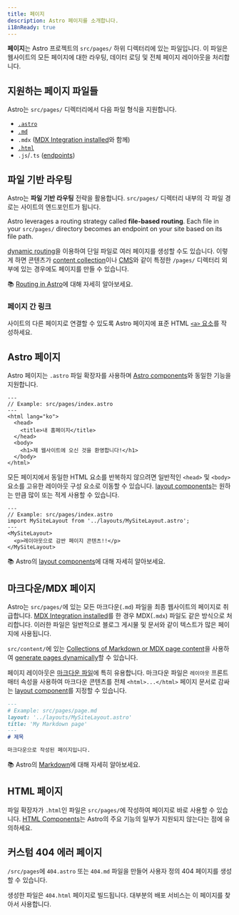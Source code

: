 ```yaml
---
title: 페이지
description: Astro 페이지를 소개합니다.
i18nReady: true
---
```


**페이지**는 Astro 프로젝트의 `src/pages/` 하위 디렉터리에 있는 파일입니다. 이 파일은 웹사이트의 모든 페이지에 대한 라우팅, 데이터 로딩 및 전체 페이지 레이아웃을 처리합니다.

## 지원하는 페이지 파일들

Astro는 `src/pages/` 디렉터리에서 다음 파일 형식을 지원합니다.
- [`.astro`](#astro-페이지)
- [`.md`](#마크다운mdx-페이지)
- `.mdx` ([MDX Integration installed](/ko/guides/integrations-guide/mdx/#installation)와 함께)
- [`.html`](#html-페이지)
- `.js`/`.ts` ([endpoints](/ko/core-concepts/endpoints/))

## 파일 기반 라우팅

Astro는 **파일 기반 라우팅** 전략을 활용합니다. `src/pages/` 디렉터리 내부의 각 파일 경로는 사이트의 엔드포인트가 됩니다.

Astro leverages a routing strategy called **file-based routing**. Each file in your `src/pages/` directory becomes an endpoint on your site based on its file path.

[dynamic routing](/ko/core-concepts/routing/#dynamic-routes)을 이용하여 단일 파일로 여러 페이지를 생성할 수도 있습니다. 이렇게 하면 콘텐츠가 [content collection](/ko/guides/content-collections/)이나 [CMS](/ko/guides/cms/)와 같이 특정한 `/pages/` 디렉터리 외부에 있는 경우에도 페이지를 만들 수 있습니다.

📚 [Routing in Astro](/ko/core-concepts/routing/)에 대해 자세히 알아보세요.

### 페이지 간 링크

사이트의 다른 페이지로 연결할 수 있도록 Astro 페이지에 표준 HTML [`<a>` 요소](https://developer.mozilla.org/ko/docs/Web/HTML/Element/a)를 작성하세요.

## Astro 페이지

Astro 페이지는 `.astro` 파일 확장자를 사용하며 [Astro components](/ko/core-concepts/astro-components/)와 동일한 기능을 지원합니다.

```astro
---
// Example: src/pages/index.astro
---
<html lang="ko">
  <head>
    <title>내 홈페이지</title>
  </head>
  <body>
    <h1>제 웹사이트에 오신 것을 환영합니다!</h1>
  </body>
</html>
```

모든 페이지에서 동일한 HTML 요소를 반복하지 않으려면 일반적인 `<head>` 및 `<body>` 요소를 고유한 레이아웃 구성 요소로 이동할 수 있습니다. [layout components](/ko/core-concepts/layouts/)는 원하는 만큼 많이 또는 적게 사용할 수 있습니다.

```astro {3} /</?MySiteLayout>/
---
// Example: src/pages/index.astro
import MySiteLayout from '../layouts/MySiteLayout.astro';
---
<MySiteLayout>
  <p>레이아웃으로 감싼 페이지 콘텐츠!!</p>
</MySiteLayout>
```

📚 Astro의 [layout components](/ko/core-concepts/layouts/)에 대해 자세히 알아보세요.

## 마크다운/MDX 페이지

Astro는 `src/pages/`에 있는 모든 마크다운(`.md`) 파일을 최종 웹사이트의 페이지로 취급합니다. [MDX Integration installed](/ko/guides/integrations-guide/mdx/#installation)를 한 경우 MDX(`.mdx`) 파일도 같은 방식으로 처리합니다. 이러한 파일은 일반적으로 블로그 게시물 및 문서와 같이 텍스트가 많은 페이지에 사용됩니다.

`src/content/`에 있는 [Collections of Markdown or MDX page content](/ko/guides/content-collections/)을 사용하여 [generate pages dynamically](/ko/core-concepts/routing/#dynamic-routes)할 수 있습니다.

페이지 레이아웃은 [마크다운 파일](#마크다운mdx-페이지)에 특히 유용합니다. 마크다운 파일은 `레이아웃` 프론트매터 속성을 사용하여 마크다운 콘텐츠를 전체 `<html>...</html>` 페이지 문서로 감싸는 [layout component](/ko/core-concepts/layouts/)를 지정할 수 있습니다.

```md {3}
---
# Example: src/pages/page.md
layout: '../layouts/MySiteLayout.astro'
title: 'My Markdown page'
---
# 제목

마크다운으로 작성된 페이지입니다.
```

📚 Astro의 [Markdown](/ko/guides/markdown-content/)에 대해 자세히 알아보세요.

## HTML 페이지

파일 확장자가 `.html`인 파일은 `src/pages/`에 작성하여 페이지로 바로 사용할 수 있습니다. [HTML Components](/ko/core-concepts/astro-components/#html-components)는 Astro의 주요 기능의 일부가 지원되지 않는다는 점에 유의하세요.

## 커스텀 404 에러 페이지

`/src/pages`에 `404.astro` 또는 `404.md` 파일을 만들어 사용자 정의 404 페이지를 생성할 수 있습니다.

생성한 파일은 `404.html` 페이지로 빌드됩니다. 대부분의 배포 서비스는 이 페이지를 찾아서 사용합니다.
